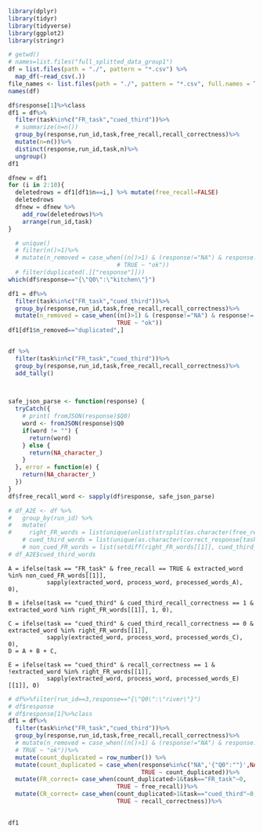 
```{r}
library(dplyr)
library(tidyr)
library(tidyverse)
library(ggplot2)
library(stringr)
```


```{r}
# getwd()
# names=list.files("full_splitted_data_group1")
df = list.files(path = "./", pattern = "*.csv") %>% 
  map_df(~read_csv(.))
file_names <- list.files(path = "./", pattern = "*.csv", full.names = TRUE)
names(df)
```


```{r}
df$response[1]%>%class
df1 = df%>%
  filter(task%in%c("FR_task","cued_third"))%>%
  # summarize(n=n())
  group_by(response,run_id,task,free_recall,recall_correctness)%>%
  mutate(n=n())%>%
  distinct(response,run_id,task,n)%>%
  ungroup()
df1 

dfnew = df1
for (i in 2:10){
  deletedrows = df1[df1$n==i,] %>% mutate(free_recall=FALSE)
  deletedrows
  dfnew = dfnew %>%
    add_row(deletedrows)%>%
    arrange(run_id,task)
}

  # unique()
  # filter(n()>1)%>%
  # mutate(n_removed = case_when((n()>1) & (response!="NA") & response!='{"Q0":""}' &  ~ "duplicated",
                               # TRUE ~ "ok"))
  # filter(duplicated(.[["response"]]))
which(df$response=="{\"Q0\":\"kitchen\"}")
```


```{r}
df1 = df%>%
  filter(task%in%c("FR_task","cued_third"))%>%
  group_by(response,run_id,task,free_recall,recall_correctness)%>%
  mutate(n_removed = case_when((n()>1) & (response!="NA") & response!='{"Q0":""}'  ~ "duplicated",
                               TRUE ~ "ok"))
df1[df1$n_removed=="duplicated",]


df %>% 
  filter(task%in%c("FR_task","cued_third"))%>%
  group_by(response,run_id,task,free_recall,recall_correctness)%>%
  add_tally()
                               
```

```{r}


```


```{r}
safe_json_parse <- function(response) {
  tryCatch({
    # print( fromJSON(response)$Q0)
    word <- fromJSON(response)$Q0
    if(word != "") {
      return(word)
    } else {
      return(NA_character_)
    }
  }, error = function(e) {
    return(NA_character_)
  })
}
df$free_recall_word <- sapply(df$response, safe_json_parse)

# df_A2E <- df %>%
#   group_by(run_id) %>%
#   mutate(
#     right_FR_words = list(unique(unlist(strsplit(as.character(free_recall_word[task == "FR_task" & free_recall == TRUE]), ", ")))))
    # cued_third_words = list(unique(as.character(correct_response[task == "cued_third"]))),
    # non_cued_FR_words = list(setdiff(right_FR_words[[1]], cued_third_words[[1]])))
# df_A2E$cued_third_words

```

    A = ifelse(task == "FR_task" & free_recall == TRUE & extracted_word %in% non_cued_FR_words[[1]], 
               sapply(extracted_word, process_word, processed_words_A), 0),
    
    B = ifelse(task == "cued_third" & cued_third_recall_correctness == 1 & extracted_word %in% right_FR_words[[1]], 1, 0),
    
    C = ifelse(task == "cued_third" & cued_third_recall_correctness == 0 & extracted_word %in% right_FR_words[[1]],
               sapply(extracted_word, process_word, processed_words_C), 0),
    D = A + B + C,
    
    E = ifelse(task == "cued_third" & recall_correctness == 1 & !extracted_word %in% right_FR_words[[1]],
               sapply(extracted_word, process_word, processed_words_E)[[1]], 0)
```{r}
# df%>%filter(run_id==3,response=="{\"Q0\":\"river\"}")
# df$response
# df$response[1]%>%class
df1 = df%>%
  filter(task%in%c("FR_task","cued_third"))%>%
  group_by(response,run_id,task,free_recall,recall_correctness)%>%
  # mutate(n_removed = case_when((n()>1) & (response!="NA") & response!='{"Q0":""}'  ~ "duplicated",
  # TRUE ~ "ok"))%>%
  mutate(count_duplicated = row_number()) %>%
  mutate(count_duplicated = case_when(response%in%c("NA",'{"Q0":""}',NA)  ~ 1,
                                      TRUE ~ count_duplicated))%>%
  mutate(FR_correct= case_when(count_duplicated>1&task=="FR_task"~0,
                               TRUE ~ free_recall))%>%
  mutate(CR_correct= case_when(count_duplicated>1&task=="cued_third"~0,
                               TRUE ~ recall_correctness))%>%
  

df1

```












